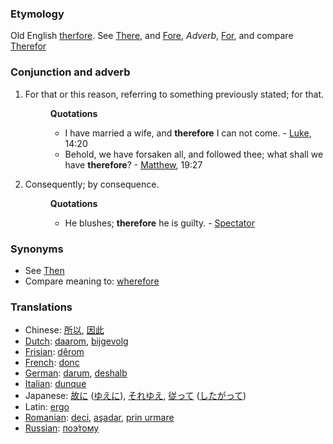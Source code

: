 ===Etymology===
Old English [[therfore]]. See [[There]], and [[Fore]], ''Adverb'', [[For]], and compare [[Therefor]]
===Conjunction and adverb===
#For that or this reason, referring to something previously stated; for that.
#:'''Quotations'''
#:*I have married a wife, and '''therefore''' I can not come. - [[Luke]], 14:20
#:*Behold, we have forsaken all, and followed thee; what shall we have '''therefore'''? - [[Matthew]], 19:27
#Consequently; by consequence.
#:'''Quotations'''
#:*He blushes; '''therefore''' he is guilty. - [[Spectator]]
===Synonyms===
*See [[Then]]
*Compare meaning to: [[wherefore]]

===Translations===
*Chinese: [[所以]], [[因此]]
*[[Dutch]]: [[daarom]], [[bijgevolg]]
*[[Frisian]]: [[dêrom]]
*[[French]]: [[donc]]
*[[German]]: [[darum]], [[deshalb]]
*[[Italian]]: [[dunque]]
*Japanese: [[故に]] ([[ゆえに]]), [[それゆえ]], [[従って]] ([[したがって]])
*Latin: [[ergo]]
*[[Romanian]]: [[deci]], [[aşadar]], [[prin urmare]]
*[[Russian]]: [[поэтому|поэ́тому]]
